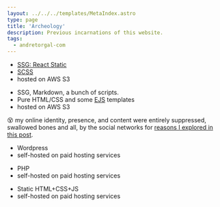 ```yaml
---
layout: ../../../templates/MetaIndex.astro
type: page
title: 'Archeology'
description: Previous incarnations of this website.
tags:
  - andretorgal-com
---
```


<Year y="2019-2022" />

- [SSG: React Static](/meta/records/rejected/react-static)
- [SCSS](/meta/records/rejected/styling-sass-post-css)
- hosted on AWS S3

<Year y="2016-2019" />

- SSG, Markdown, a bunch of scripts.
- Pure HTML/CSS and some [EJS](https://ejs.co/) templates
- hosted on AWS S3

<Year y="2009-2016" />

:dizzy_face: my online identity, presence, and content were entirely suppressed, swallowed bones and all, by the social networks for [reasons I explored in this post](/posts/2017-01/hello-world).

<Year y="2003-2009" />

- Wordpress
- self-hosted on paid hosting services

<Year y="2000-2002" />

- PHP
- self-hosted on paid hosting services

<Year y="1998-2000" />

- Static HTML+CSS+JS
- self-hosted on paid hosting services
